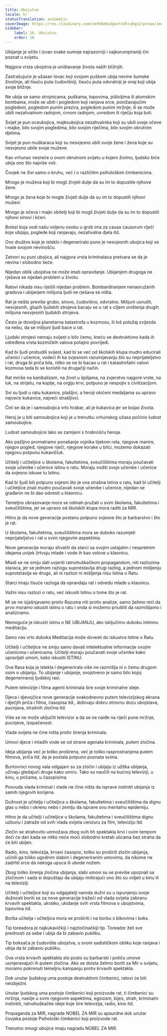 ```yaml
---
title: Ubojstvo
locale: hr
statusTranslation: automatic
coverImage: https://res.cloudinary.com/xmfm6mhw3gwctndtcubgx2rptnae/image/upload/v1740337243/small_cover_educacion_fundamental_a051170f1c.webp
sidebar:
    label: 16. Ubojstvo
    order: 16
---
```

Ubijanje je očito i izvan svake sumnje najrazorniji i najkorumpiraniji čin poznat u svijetu.

Najgora vrsta ubojstva je uništavanje života naših bližnjih.

Zastrašujuće je užasan lovac koji svojom puškom ubija nevine šumske životinje, ali tisuću puta čudovišniji, tisuću puta odvratniji je onaj koji ubija svoje bližnje.

Ne ubija se samo strojnicama, puškama, topovima, pištoljima ili atomskim bombama, može se ubiti i pogledom koji ranjava srce, ponižavajućim pogledom, pogledom punim prezira, pogledom punim mržnje; ili se može ubiti nezahvalnom radnjom, crnom radnjom, uvredom ili riječju koja boli.

Svijet je pun oceubojica, majkoubojica nezahvalnika koji su ubili svoje očeve i majke, bilo svojim pogledima, bilo svojim riječima, bilo svojim okrutnim djelima.

Svijet je pun muškaraca koji su nesvjesno ubili svoje žene i žena koje su nesvjesno ubile svoje muževe.

Kao vrhunac nesreće u ovom okrutnom svijetu u kojem živimo, ljudsko biće ubija ono što najviše voli.

Čovjek ne živi samo o kruhu, već i o različitim psihološkim čimbenicima.

Mnogo je muževa koji bi mogli živjeti dulje da su im to dopustile njihove žene.

Mnogo je žena koje bi mogle živjeti dulje da su im to dopustili njihovi muževi.

Mnogo je očeva i majki obitelji koji bi mogli živjeti dulje da su im to dopustili njihovi sinovi i kćeri.

Bolest koja vodi našu voljenu osobu u grob ima za causa causorum riječi koje ubijaju, poglede koji ranjavaju, nezahvalna djela itd.

Ovo društvo koje je isteklo i degeneriralo puno je nesvjesnih ubojica koji se hvale svojom nevinošću.

Zatvori su puni ubojica, ali najgora vrsta kriminalaca pretvara se da je nevina i slobodno šeće.

Nijedan oblik ubojstva ne može imati opravdanje. Ubijanjem drugoga ne rješava se nijedan problem u životu.

Ratovi nikada nisu riješili nijedan problem. Bombardiranjem nenaoružanih gradova i ubijanjem milijuna ljudi ne rješava se ništa.

Rat je nešto previše grubo, sirovo, čudovišno, odvratno. Milijuni usnulih, nesvjesnih, glupih ljudskih strojeva bacaju se u rat s ciljem uništenja drugih milijuna nesvjesnih ljudskih strojeva.

Često je dovoljna planetarna katastrofa u kozmosu, ili loš položaj zvijezda na nebu, da se milijuni ljudi bace u rat.

Ljudski strojevi nemaju svijest o bilo čemu, kreću se destruktivno kada ih određena vrsta kozmičkih valova potajno povrijedi.

Kad bi ljudi probudili svijest, kad bi se već od školskih klupa mudro educirali učenici i učenice, vodeći ih ka svjesnom razumijevanju što su neprijateljstvo i rat, druga bi priča bila, nitko se ne bi bacao u rat i katastrofalni valovi kozmosa tada bi se koristili na drugačiji način.

Rat miriše na kanibalizam, na život u špiljama, na zvjerstvo najgore vrste, na luk, na strijelu, na koplje, na orgiju krvi, potpuno je nespojiv s civilizacijom.

Svi su ljudi u ratu kukavice, plašljivi, a heroji okićeni medaljama su upravo najveće kukavice, najveći strašljivci.

Čini se da je i samoubojica vrlo hrabar, ali je kukavica jer se bojao života.

Heroj je u biti samoubojica koji je u trenutku vrhunskog užasa počinio ludost samoubojice.

Ludost samoubojice lako se zamijeni s hrabrošću heroja.

Ako pažljivo promatramo ponašanje vojnika tijekom rata, njegove manire, njegov pogled, njegove riječi, njegove korake u bitci, možemo dokazati njegovu potpunu kukavičluk.

Učitelji i učiteljice u školama, fakultetima, sveučilištima moraju poučavati svoje učenike i učenice istinu o ratu. Moraju voditi svoje učenike i učenice da svjesno iskuse tu Istinu.

Kad bi ljudi bili potpuno svjesni što je ova strašna Istina o ratu, kad bi učitelji i učiteljice znali mudro poučavati svoje učenike i učenice, nijedan se građanin ne bi dao odvesti u klaonicu.

Temeljno obrazovanje mora se odmah pružati u svim školama, fakultetima i sveučilištima, jer se upravo od školskih klupa mora raditi za MIR.

Hitno je da nove generacije postanu potpuno svjesne što je barbarstvo i što je rat.

U školama, fakultetima, sveučilištima mora se duboko razumjeti neprijateljstvo i rat u svim njegovim aspektima.

Nove generacije moraju shvatiti da starci sa svojim ustajalim i nespretnim idejama uvijek žrtvuju mlade i vode ih kao volove u klaonicu.

Mladi se ne smiju dati uvjeriti ratnohuškačkom propagandom, niti razlozima staraca, jer se jednom razlogu suprotstavlja drugi razlog, a jednom mišljenju suprotstavlja se drugo, ali ni razlozi ni mišljenja nisu Istina o Ratu.

Starci imaju tisuće razloga da opravdaju rat i odvedu mlade u klaonicu.

Važni nisu razlozi o ratu, već iskusiti Istinu o tome što je rat.

Mi se ne izjašnjavamo protiv Razuma niti protiv analize, samo želimo reći da prvo moramo iskusiti istinu o ratu i onda si možemo priuštiti da razmišljamo i analiziramo.

Nemoguće je iskusiti istinu o NE UBIJANJU, ako isključimo duboku intimnu meditaciju.

Samo nas vrlo duboka Meditacija može dovesti do iskustva Istine o Ratu.

Učitelji i učiteljice ne smiju samo davati intelektualne informacije svojim učenicima i učenicama. Učitelji moraju poučavati svoje učenike kako upravljati umom, kako iskusiti ISTINU.

Ova Rasa koja je istekla i degenerirala više ne razmišlja ni o čemu drugom osim o ubijanju. To ubijanje i ubijanje, svojstveno je samo bilo kojoj degeneriranoj ljudskoj rasi.

Putem televizije i filma agenti kriminala šire svoje kriminalne ideje.

Djeca i djevojčice nove generacije svakodnevno putem televizijskog ekrana i dječjih priča i filma, časopisa itd., dobivaju dobru otrovnu dozu ubojstava, pucnjava, strašnih zločina itd.

Više se ne može uključiti televizor a da se ne naiđe na riječi pune mržnje, pucnjeve, izopačenost.

Vlade svijeta ne čine ništa protiv širenja kriminala.

Umovi djece i mladih vode se od strane agenata kriminala, putem zločina.

Ideja ubijanja već je toliko proširena, već je toliko rasprostranjena putem filmova, priča itd. da je postala potpuno poznata svima.

Buntovnici novog vala odgajani su za zločin i ubijaju iz užitka ubijanja, uživaju gledajući druge kako umiru. Tako su naučili na kućnoj televiziji, u kinu, u pričama, u časopisima.

Posvuda vlada kriminal i vlade ne čine ništa da isprave instinkt ubijanja iz samih njegovih korijena.

Dužnost je učitelja i učiteljica u školama, fakultetima i sveučilištima da dignu glas u nebo i okrenu nebo i zemlju da isprave ovu mentalnu epidemiju.

Hitno je da učitelji i učiteljice u školama, fakultetima i sveučilištima dignu uzbunu i zatraže od svih vlada svijeta cenzuru za film, televiziju itd.

Zločin se strahovito umnožava zbog svih tih spektakla krvi i ovim tempom doći će dan kada se nitko neće moći slobodno kretati ulicama bez straha da će biti ubijen.

Radio, kino, televizija, krvavi časopisi, toliko su proširili zločin ubijanja, učinili ga toliko ugodnim slabim i degeneriranim umovima, da nikome ne zadrhti srce da nekoga upuca ili ubode nožem.

Zbog toliko širenja zločina ubijanja, slabi umovi su se previše upoznali sa zločinom i sada si dopuštaju da ubijaju imitirajući ono što su vidjeli u kinu ili na televiziji.

Učitelji i učiteljice koji su odgajatelji naroda dužni su u ispunjenju svoje dužnosti boriti se za nove generacije tražeći od vlada svijeta zabranu krvavih spektakla, ukratko, ukidanje svih vrsta filmova o ubojstvima, lopovima itd.

Borba učitelja i učiteljica mora se proširiti i na borbu s bikovima i boks.

Tip toreadora je najkukavičkiji i najzločinačkiji tip. Toreador želi sve prednosti za sebe i ubija da bi zabavio publiku.

Tip boksača je čudovište ubojstva, u svom sadističkom obliku koje ranjava i ubija da bi zabavio publiku.

Ova vrsta krvavih spektakla sto posto su barbarski i potiču umove usmjeravajući ih putem zločina. Ako se doista želimo boriti za Mir u svijetu, moramo pokrenuti temeljnu kampanju protiv krvavih spektakla.

Dok unutar ljudskog uma postoje destruktivni čimbenici, ratovi će biti neizbježni.

Unutar ljudskog uma postoje čimbenici koji proizvode rat, ti čimbenici su mržnja, nasilje u svim njegovim aspektima, egoizam, bijes, strah, kriminalni instinkti, ratnohuškačke ideje koje šire televizija, radio, kino itd.

Propaganda za MIR, nagrade NOBEL ZA MIR su apsurdne dok unutar čovjeka postoje Psihološki čimbenici koji proizvode rat.

Trenutno mnogi ubojice imaju nagradu NOBEL ZA MIR.

